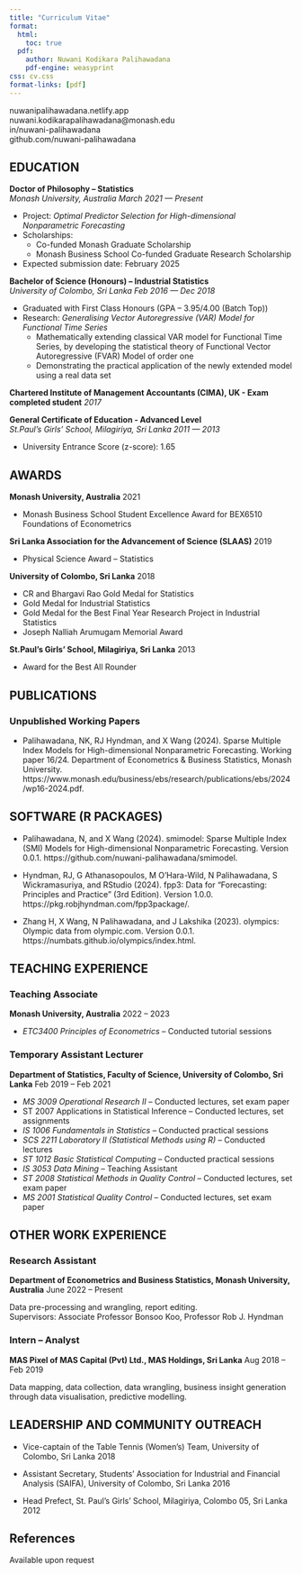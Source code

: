 ```yaml
---
title: "Curriculum Vitae"
format:
  html:
    toc: true
  pdf:
    author: Nuwani Kodikara Palihawadana
    pdf-engine: weasyprint
css: cv.css
format-links: [pdf]
---
```


::: {.print-only .contact-block}
nuwanipalihawadana.netlify.app\
nuwani.kodikarapalihawadana\@monash.edu\
in/nuwani-palihawadana\
github.com/nuwani-palihawadana
:::

## EDUCATION

**Doctor of Philosophy -- Statistics** <br> *Monash University, Australia* [*March 2021 --- Present*]{.cvdate}

-   Project: *Optimal Predictor Selection for High-dimensional Nonparametric Forecasting*
-   Scholarships:
    -   Co-funded Monash Graduate Scholarship
    -   Monash Business School Co-funded Graduate Research Scholarship
-   Expected submission date: February 2025

**Bachelor of Science (Honours) -- Industrial Statistics**<br> *University of Colombo, Sri Lanka* [*Feb 2016 --- Dec 2018*]{.cvdate}

-   Graduated with First Class Honours (GPA – 3.95/4.00 (Batch Top))
-   Research: *Generalising Vector Autoregressive (VAR) Model for Functional Time Series*
    -   Mathematically extending classical VAR model for Functional Time Series, by developing the statistical theory of Functional Vector Autoregressive (FVAR) Model of order one
    -   Demonstrating the practical application of the newly extended model using a real data set

**Chartered Institute of Management Accountants (CIMA), UK - Exam completed student** [*2017*]{.cvdate}

**General Certificate of Education - Advanced Level** <br> *St.Paul's Girls' School, Milagiriya, Sri Lanka* [*2011 --- 2013*]{.cvdate}

-   University Entrance Score (z-score): 1.65


## AWARDS

**Monash University, Australia** [2021]{.cvdate}

-   Monash Business School Student Excellence Award for BEX6510 Foundations of Econometrics

**Sri Lanka Association for the Advancement of Science (SLAAS)** [2019]{.cvdate}

-   Physical Science Award – Statistics

**University of Colombo, Sri Lanka** [2018]{.cvdate}

-   CR and Bhargavi Rao Gold Medal for Statistics
-   Gold Medal for Industrial Statistics
-   Gold Medal for the Best Final Year Research Project in Industrial Statistics
-   Joseph Nalliah Arumugam Memorial Award

**St.Paul's Girls' School, Milagiriya, Sri Lanka** [2013]{.cvdate}

-   Award for the Best All Rounder


## PUBLICATIONS

### Unpublished Working Papers

-   Palihawadana, NK, RJ Hyndman, and X Wang (2024). Sparse Multiple Index Models for High-dimensional Nonparametric Forecasting. Working paper 16/24. Department of Econometrics & Business Statistics, Monash University. https://www.monash.edu/business/ebs/research/publications/ebs/2024/wp16-2024.pdf.


## SOFTWARE (R PACKAGES)

-   Palihawadana, N, and X Wang (2024). smimodel: Sparse Multiple Index (SMI) Models for High-dimensional Nonparametric Forecasting. Version 0.0.1. https://github.com/nuwani-palihawadana/smimodel.

-   Hyndman, RJ, G Athanasopoulos, M O’Hara-Wild, N Palihawadana, S Wickramasuriya, and RStudio (2024). fpp3: Data for "Forecasting: Principles and Practice" (3rd Edition). Version 1.0.0. https://pkg.robjhyndman.com/fpp3package/.

-   Zhang H, X Wang, N Palihawadana, and J Lakshika (2023). olympics: Olympic data from olympic.com. Version 0.0.1. https://numbats.github.io/olympics/index.html.


## TEACHING EXPERIENCE

### Teaching Associate

**Monash University, Australia** [2022 -- 2023]{.cvdate}

-   *ETC3400 Principles of Econometrics* -- Conducted tutorial sessions


### Temporary Assistant Lecturer

**Department of Statistics, Faculty of Science, University of Colombo, Sri Lanka** [Feb 2019 -- Feb 2021]{.cvdate}

-   *MS 3009 Operational Research II* -- Conducted lectures, set exam paper
-   ST 2007 Applications in Statistical Inference -- Conducted lectures, set assignments
-   *IS 1006 Fundamentals in Statistics* -- Conducted practical sessions
-   *SCS 2211 Laboratory II (Statistical Methods using R)* -- Conducted lectures
-   *ST 1012 Basic Statistical Computing* -- Conducted practical sessions
-   *IS 3053 Data Mining* -- Teaching Assistant
-   *ST 2008 Statistical Methods in Quality Control* -- Conducted lectures, set exam paper
-   *MS 2001 Statistical Quality Control* -- Conducted lectures, set exam paper


## OTHER WORK EXPERIENCE

### Research Assistant

**Department of Econometrics and Business Statistics, Monash University, Australia** [June 2022 -- Present]{.cvdate}

Data pre-processing and wrangling, report editing.\
Supervisors: Associate Professor Bonsoo Koo, Professor Rob J. Hyndman


### Intern – Analyst

**MAS Pixel of MAS Capital (Pvt) Ltd., MAS Holdings, Sri Lanka** [Aug 2018 -- Feb 2019]{.cvdate}

Data mapping, data collection, data wrangling, business insight generation through data visualisation, predictive modelling.


## LEADERSHIP AND COMMUNITY OUTREACH

-   Vice-captain of the Table Tennis (Women’s) Team, University of Colombo, Sri Lanka [2018]{.cvdate}

-   Assistant Secretary, Students’ Association for Industrial and Financial Analysis (SAIFA), University of Colombo, Sri Lanka [2016]{.cvdate}

-   Head Prefect, St. Paul’s Girls’ School, Milagiriya, Colombo 05, Sri Lanka [2012]{.cvdate}


::: print-only
## References

Available upon request
:::
